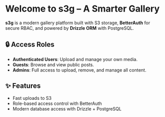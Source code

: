 # Welcome to s3g – A Smarter Gallery

**s3g** is a modern gallery platform built with S3 storage, **BetterAuth** for secure RBAC, and powered by **Drizzle ORM** with PostgreSQL.

## 🔒 Access Roles

- **Authenticated Users**: Upload and manage your own media.
- **Guests**: Browse and view public posts.
- **Admins**: Full access to upload, remove, and manage all content.

## ✨ Features

- Fast uploads to S3
- Role-based access control with BetterAuth
- Modern database access with Drizzle + PostgreSQL

